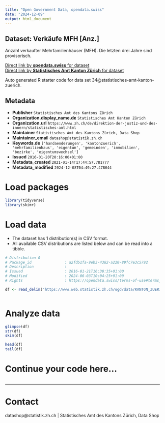 ```yaml
---
title: "Open Government Data, opendata.swiss"
date: "2024-12-09"
output: html_document
---
```


## Dataset: Verkäufe MFH [Anz.]

Anzahl verkaufter Mehrfamilienhäuser (MFH). Die letzten drei Jahre sind provisorisch.

[Direct link by **opendata.swiss** for dataset](https://opendata.swiss/de/dataset/verkaufe-mfh-anz)<br>
[Direct link by **Statistisches Amt Kanton Zürich** for dataset](https://www.zh.ch/de/politik-staat/gemeinden/gemeindeportraet.html)

Auto generated R starter code for data set 34@statistisches-amt-kanton-zuerich.

## Metadata

- **Publisher** `Statistisches Amt des Kantons Zürich`
- **Organization.display_name.de** `Statistisches Amt Kanton Zürich`
- **Organization.url** `https://www.zh.ch/de/direktion-der-justiz-und-des-innern/statistisches-amt.html`
- **Maintainer** `Statistisches Amt des Kantons Zürich, Data Shop`
- **Maintainer_email** `datashop@statistik.zh.ch`
- **Keywords.de** `['handaenderungen', 'kantonzuerich', 'mehrfamilienhaus', 'eigentum', 'gemeinden', 'immobilien', 'bezirke', 'eigentumswechsel']`
- **Issued** `2016-01-20T20:16:00+01:00`
- **Metadata_created** `2021-01-14T17:44:57.781777`
- **Metadata_modified** `2024-12-08T04:49:27.478044`


# Load packages

```r

library(tidyverse)
library(skimr)

```

# Load data

-   The dataset has 1 distribution(s) in CSV format.
-   All available CSV distributions are listed below and can be read into a tibble.

```r

# Distribution 0
# Package_id               : a2fd51fa-9eb3-4382-a220-89fc7e3c5792
# Description              : 
# Issued                   : 2016-01-21T16:30:35+01:00
# Modified                 : 2024-06-03T10:04:25+01:00
# Rights                   : https://opendata.swiss/terms-of-use#terms_by

df <- read_delim('https://www.web.statistik.zh.ch/ogd/data/KANTON_ZUERICH_191.csv')



```

# Analyze data

```r

glimpse(df)
str(df)
skim(df)

head(df)
tail(df)

```

# Continue your code here...

```r

```

------------------------------------------------------------------------

# Contact

datashop@statistik.zh.ch | Statistisches Amt des Kantons Zürich, Data Shop
